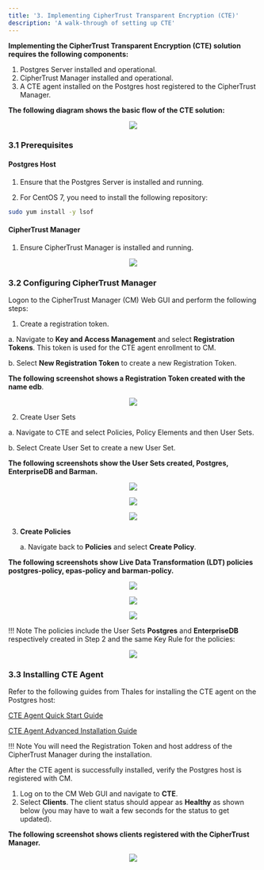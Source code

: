 ```yaml
---
title: '3. Implementing CipherTrust Transparent Encryption (CTE)'
description: 'A walk-through of setting up CTE'
---
```


**Implementing the CipherTrust Transparent Encryption (CTE) solution requires the following components:**

  1. Postgres Server installed and operational.
  2. CipherTrust Manager installed and operational.
  3. A CTE agent installed on the Postgres host registered to the CipherTrust Manager.


**The following diagram shows the basic flow of the CTE solution:**

<p align="center">
  <img  src="Images/ImplementingCTE.png">
</p>

### 3.1 Prerequisites
#### Postgres Host
1. Ensure that the Postgres Server is installed and running.

2. For CentOS 7, you need to install the following repository:

```bash
sudo yum install -y lsof
```

#### CipherTrust Manager
1. Ensure CipherTrust Manager is installed and running.

<p align="center">
  <img  src="Images/CipherTrustManager.png">
</p>

### 3.2 Configuring CipherTrust Manager
Logon to the CipherTrust Manager (CM) Web GUI and perform the following steps:

1. Create a registration token.

  a. Navigate to **Key and Access Management** and select **Registration Tokens**. This token is used for the CTE agent enrollment to CM. 

  b. Select **New Registration Token** to create a new Registration Token. 
  

**The following screenshot shows a Registration Token created with the name edb**.


<p align="center">
  <img  src="Images/ConfiguringCipherTrustManager.png">
</p>

2. Create User Sets

  a. Navigate to CTE and select Policies, Policy Elements and then User Sets. 

  b. Select Create User Set to create a new User Set. 
    
**The following screenshots show the User Sets created, Postgres, EnterpriseDB and Barman.**


<p align="center">
  <img  src="Images/CreateUserSets1.png">
</p>
<p align="center">
  <img  src="Images/CreateUserSets2.png">
</p>
<p align="center">
  <img  src="Images/CreateUserSets3.png">
</p>

3. **Create Policies**

    a. Navigate back to **Policies** and select **Create Policy**.

    
**The following screenshots show Live Data Transformation (LDT) policies postgres-policy, epas-policy and barman-policy.**


<p align="center">
  <img  src="Images/CreatePolicies1.png">
</p>
<p align="center">
  <img  src="Images/CreatePolicies2.png">
</p>
<p align="center">
  <img  src="Images/CreatePolicies3.png">
</p>

!!! Note
    The policies include the User Sets **Postgres** and **EnterpriseDB** respectively created in Step 2 and the same Key Rule for the policies:

<p align="center">
  <img  src="Images/CreatePolicies4.png">
</p>

### 3.3 Installing CTE Agent

Refer to the following guides from Thales for installing the CTE agent on the Postgres host:

[CTE Agent Quick Start Guide](https://thalesdocs.com/ctp/cte/Books/Online-Files/7.0.0/CTE_Agent_Linux_Quick_Start_Guide_v7.0.0_Doc_v1.pdf)

[CTE Agent Advanced Installation Guide](https://thalesdocs.com/ctp/cte/Books/Online-Files/7.0.0/CTE_Agent_Linux_Adv_Config_Integration_Guide_v7.0.0_Doc_v6.pdf)

!!! Note
    You will need the Registration Token and host address of the CipherTrust Manager during the installation.

After the CTE agent is successfully installed, verify the Postgres host is registered with CM.
1. Log on to the CM Web GUI and navigate to **CTE**.
2. Select **Clients**. The client status should appear as **Healthy** as shown below (you may have to wait a few seconds for the status to get updated).

**The following screenshot shows clients registered with the CipherTrust Manager.**

<p align="center">
  <img  src="Images/InstallingCTEAgent.png">
</p>
